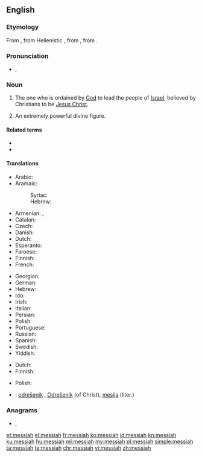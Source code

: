 {{also|Messiah}}
==English==

===Etymology===
From {{etyl|la|en}} {{m|la|Messias}}, from Hellenistic {{etyl|grc|en}} {{m|grc|Μεσσίας}}, from {{etyl|arc|en}} {{m|arc|משיחא|tr=məšīḥā}}, from {{etyl|hbo|en}} {{m|he|מָשִׁיחַ||anointed|tr=māšîaḥ}}.

===Pronunciation===
* {{enPR|mə-sī'ə}}, {{IPA|/məˈsaɪ.ə/|lang=en}}

===Noun===
{{en-noun}}

# {{label|en|Abrahamic tradition}} The one who is ordained by [[God]] to lead the people of [[Israel]], believed by Christians to be [[Jesus Christ]].
# An extremely powerful divine figure.

====Related terms====
* {{l|en|messianic}}
* {{l|en|Christ}}

====Translations====
{{trans-top|ordained to lead the people of Israel}}
* Arabic: {{t|ar|مَسِيح|m}}
* Aramaic:
*: Syriac: {{t|arc|ܡܫܝܚܐ|m|tr=mšīħā’|sc=Syrc}}
*: Hebrew: {{t|arc|משיחא|m|tr=mšīħā’|sc=Hebr}}
* Armenian: {{t|hy|օծյալ}}, {{t+|hy|մեսիա|sc=Armn}}
* Catalan: {{t|ca|messies|m}}
* Czech: {{t+|cs|mesiáš|m}}
* Danish: {{t|da|messias}}
* Dutch: {{t+|nl|Messias|m}}
* Esperanto: {{t|eo|mesio}}
* Faroese: {{t|fo|messias|m}}
* Finnish: {{t+|fi|messias}}
* French: {{t+|fr|messie|m}}
{{trans-mid}}
* Georgian: {{t|ka|მესია|sc=Geor}}
* German: {{t+|de|Messias|m}}
* Hebrew: {{t|he|מָשִׁיחַ|m|tr=mashíakh}}
* Ido: {{t+|io|mesio}}
* Irish: {{t|ga|Meisias|m}}
* Italian: {{t+|it|messia|m}}
* Persian: {{t+|fa|مسیح|tr=masih|sc=fa-Arab}}
* Polish: {{t+|pl|mesjasz|m}}
* Portuguese: {{t+|pt|messias|m}}
* Russian: {{t+|ru|месси́я|m}}
* Spanish: {{t+|es|Mesías|m}}
* Swedish: {{t|sv|Messias|c}}
* Yiddish: {{t|yi|משיח|tr=moshiyekh|m}}
{{trans-bottom}}

{{trans-top|an extremely powerful divine figure}}
* Dutch: {{t+|nl|messias|m}}
* Finnish: {{t+|fi|messias}}
{{trans-mid}}
* Polish: {{t+|pl|mesjasz|m}}
{{trans-bottom}}

{{checktrans-top}}
* {{ttbc|sl}}: [[odrešenik]] {{g|m}}, [[Odrešenik]] {{g|m}} (of Christ), [[mesija]] {{g|m}} (liter.)
{{trans-bottom}}

===Anagrams===
* {{l|en|mashies}}, {{l|en|smashie}}

[[et:messiah]]
[[el:messiah]]
[[fr:messiah]]
[[ko:messiah]]
[[id:messiah]]
[[kn:messiah]]
[[ku:messiah]]
[[hu:messiah]]
[[ml:messiah]]
[[my:messiah]]
[[pl:messiah]]
[[simple:messiah]]
[[ta:messiah]]
[[te:messiah]]
[[chr:messiah]]
[[vi:messiah]]
[[zh:messiah]]
